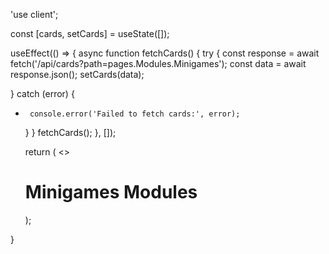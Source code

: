 'use client';


  const [cards, setCards] = useState([]);

  useEffect(() => {
       async function fetchCards() {
      try {
      const response = await fetch('/api/cards?path=pages.Modules.Minigames');
      const data = await response.json();
           setCards(data);

} catch (error) {
+      console.error('Failed to fetch cards:', error);
     }
    }
    fetchCards();
  }, []);

  return (
    <>
    <h1>Minigames Modules</h1>
    <Cards>
      <CardList cards={cards} />
    </Cards>
    </>
  );
}